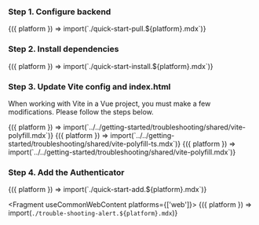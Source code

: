 
### Step 1. Configure backend

<Fragment useCommonWebContent>
  {({ platform }) => import(`./quick-start-pull.${platform}.mdx`)}
</Fragment>

### Step 2. Install dependencies

<Fragment useCommonWebContent>
  {({ platform }) => import(`./quick-start-install.${platform}.mdx`)}
</Fragment>

### Step 3. Update Vite config and index.html

When working with Vite in a Vue project, you must make a few modifications. Please follow the steps below.

<Tabs>
  <TabItem title="TypeScript">
    <Fragment>
      {({ platform }) => import(`../../getting-started/troubleshooting/shared/vite-polyfill.mdx`)}
    </Fragment>
    <Fragment>
      {({ platform }) => import(`../../getting-started/troubleshooting/shared/vite-polyfill-ts.mdx`)}
    </Fragment>
  </TabItem>
  <TabItem title="JavaScript">
    <Fragment>
      {({ platform }) => import(`../../getting-started/troubleshooting/shared/vite-polyfill.mdx`)}
    </Fragment>
  </TabItem>
</Tabs>

### Step 4. Add the Authenticator

<Fragment useCommonWebContent>
  {({ platform }) => import(`./quick-start-add.${platform}.mdx`)}
</Fragment>

<Fragment useCommonWebContent platforms={['web']}>
  {({ platform }) => import(`./trouble-shooting-alert.${platform}.mdx`)}
</Fragment>
